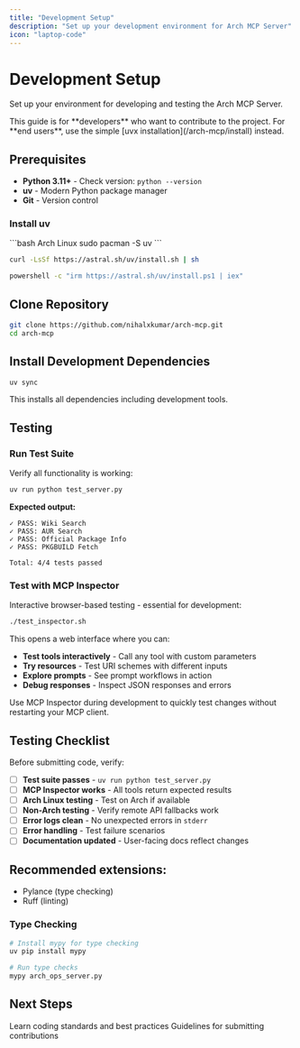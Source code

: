 ```yaml
---
title: "Development Setup"
description: "Set up your development environment for Arch MCP Server"
icon: "laptop-code"
---
```


# Development Setup

Set up your environment for developing and testing the Arch MCP Server.

<Note>
This guide is for **developers** who want to contribute to the project. For **end users**, use the simple [uvx installation](/arch-mcp/install) instead.
</Note>

## Prerequisites

- **Python 3.11+** - Check version: `python --version`
- **uv** - Modern Python package manager
- **Git** - Version control

### Install uv

<CodeGroup>
```bash Arch Linux
sudo pacman -S uv
```

```bash Other Linux/macOS
curl -LsSf https://astral.sh/uv/install.sh | sh
```

```bash Windows
powershell -c "irm https://astral.sh/uv/install.ps1 | iex"
```
</CodeGroup>

## Clone Repository

```bash
git clone https://github.com/nihalxkumar/arch-mcp.git
cd arch-mcp
```

## Install Development Dependencies

```bash
uv sync
```

This installs all dependencies including development tools.

## Testing

### Run Test Suite

Verify all functionality is working:

```bash
uv run python test_server.py
```

**Expected output:**
```
✓ PASS: Wiki Search
✓ PASS: AUR Search
✓ PASS: Official Package Info
✓ PASS: PKGBUILD Fetch

Total: 4/4 tests passed
```

### Test with MCP Inspector

Interactive browser-based testing - essential for development:

```bash
./test_inspector.sh
```

This opens a web interface where you can:
- **Test tools interactively** - Call any tool with custom parameters
- **Try resources** - Test URI schemes with different inputs
- **Explore prompts** - See prompt workflows in action
- **Debug responses** - Inspect JSON responses and errors

<Tip>
Use MCP Inspector during development to quickly test changes without restarting your MCP client.
</Tip>

## Testing Checklist

Before submitting code, verify:

- [ ] **Test suite passes** - `uv run python test_server.py`
- [ ] **MCP Inspector works** - All tools return expected results
- [ ] **Arch Linux testing** - Test on Arch if available
- [ ] **Non-Arch testing** - Verify remote API fallbacks work
- [ ] **Error logs clean** - No unexpected errors in `stderr`
- [ ] **Error handling** - Test failure scenarios
- [ ] **Documentation updated** - User-facing docs reflect changes

## Recommended extensions:

- Pylance (type checking)
- Ruff (linting)

### Type Checking

```bash
# Install mypy for type checking
uv pip install mypy

# Run type checks
mypy arch_ops_server.py
```

## Next Steps

<CardGroup cols={2}>
  <Card
    title="Code Standards"
    icon="code"
    href="/arch-mcp/code-standards"
  >
    Learn coding standards and best practices
  </Card>
  <Card
    title="Contributing Guide"
    icon="git-pull-request"
    href="/arch-mcp/contributing"
  >
    Guidelines for submitting contributions
  </Card>
</CardGroup>

